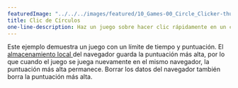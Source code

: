 ---
featuredImage: "../../../images/featured/10_Games-00_Circle_Clicker-thumbnail.png"
title: Clic de Círculos
one-line-description: Haz un juego sobre hacer clic rápidamente en un círculo y guarda la puntuación más alta.
---

Este ejemplo demuestra un juego con un límite de tiempo y puntuación. El <a href="https://developer.mozilla.org/en-US/docs/Web/API/Window/localStorage" target="_blank">almacenamiento local </a>del navegador guarda la puntuación más alta, por lo que cuando el juego se juega nuevamente en el mismo navegador, 
la puntuación más alta permanece. Borrar los datos del navegador también borra la puntuación más alta.